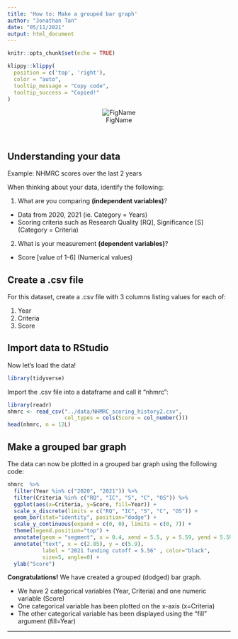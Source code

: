```yaml
---
title: 'How to: Make a grouped bar graph'
author: "Jonathan Tan"
date: "05/11/2021"
output: html_document
---
```


```r
knitr::opts_chunk$set(echo = TRUE)
```

```r
klippy::klippy(
  position = c('top', 'right'),
  color = "auto",
  tooltip_message = "Copy code",
  tooltip_success = "Copied!"
)
```

<center>
![FigName](../plots/Grouped_bar_graph.jpeg)
</center>

<br>

## Understanding your data

Example: NHMRC scores over the last 2 years

When thinking about your data, identify the following:

1. What are you comparing **(independent variables)**?

- Data from 2020, 2021 (ie. Category = Years)
- Scoring criteria such as Research Quality [RQ], Significance [S] (Category = Criteria)

2. What is your measurement **(dependent variables)**?
  * Score [value of 1-6] (Numerical values)
  
## Create a .csv file
  
For this dataset, create a .csv file with 3 columns listing values for each of:

1. Year
2. Criteria
3. Score

## Import data to RStudio

Now let's load the data!

```r
library(tidyverse)
```

Import the .csv file into a dataframe and call it "nhmrc":
```r
library(readr)
nhmrc <- read_csv("../data/NHMRC_scoring_history2.csv", 
                  col_types = cols(Score = col_number()))
head(nhmrc, n = 12L)
```

## Make a grouped bar graph

The data can now be plotted in a grouped bar graph using the following code:

```r
nhmrc  %>% 
  filter(Year %in% c("2020", "2021")) %>%
  filter(Criteria %in% c("RQ", "IC", "S", "C", "OS")) %>%
  ggplot(aes(x=Criteria, y=Score, fill=Year)) +
  scale_x_discrete(limits = c("RQ", "IC", "S", "C", "OS")) +
  geom_bar(stat="identity", position="dodge") +
  scale_y_continuous(expand = c(0, 0), limits = c(0, 7)) +
  theme(legend.position="top") +
  annotate(geom = "segment", x = 0.4, xend = 5.5, y = 5.59, yend = 5.59, colour = "#060606", linetype=2) +
  annotate("text", x = c(2.85), y = c(5.9), 
           label = "2021 funding cutoff = 5.56" , color="black", 
           size=5, angle=0) +
  ylab("Score")
```

**Congratulations!**
We have created a grouped (dodged) bar graph.

* We have 2 categorical variables (Year, Criteria) and one numeric variable (Score)
* One categorical variable has been plotted on the x-axis (x=Criteria)
* The other categorical variable has been displayed using the "fill" argument (fill=Year)

***




